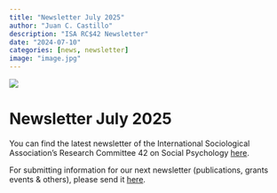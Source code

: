 ```yaml
---
title: "Newsletter July 2025"
author: "Juan C. Castillo"
description: "ISA RC$42 Newsletter"
date: "2024-07-10"
categories: [news, newsletter]
image: "image.jpg"
---
```


![](image.jpg)

# Newsletter July 2025

You can find the latest newsletter of the International Sociological Association's Research Committee 42 on Social Psychology [here](https://www.isa-sociology.org/uploads/imgen/2238-rc42newsletter-june-2025.pdf).


For submitting information for our next newsletter (publications, grants events & others), please send it [here](https://docs.google.com/forms/d/1NwPRE1PlUbnXxNFQnnc0r7TRJt-Ej3oPcYSPpJbCRpk/edit).